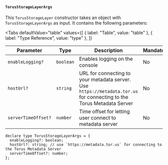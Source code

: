 
#### `TorusStorageLayerArgs`

This `TorusStorageLayer` constructor takes an object with `TorusStorageLayerArgs` as input. It contains the following parameters:

<Tabs
  defaultValue="table"
  values={[
    { label: "Table", value: "table" },
    { label: "Type Reference", value: "type" },
  ]}
>

<TabItem value="table">

| Parameter           | Type      | Description                                                                                                           | Mandatory |
| ------------------- | --------- | --------------------------------------------------------------------------------------------------------------------- | --------- |
| `enableLogging?`    | `boolean` | Enables logging on the console                                                                                        | No        |
| `hostUrl?`          | `string`  | URL for connecting to your metadata server. Use `https://metadata.tor.us` for connecting to the Torus Metadata Server | No        |
| `serverTimeOffset?` | `number`  | Time offset for letting user connect to metadata server                                                               | No        |

</TabItem>

<TabItem value="type">

```tsx
declare type TorusStorageLayerArgs = {
  enableLogging?: boolean;
  hostUrl?: string; // use `https://metadata.tor.us` for connecting to the Torus Metadata Server
  serverTimeOffset?: number;
};
```

</TabItem>

</Tabs>
